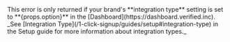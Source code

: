
<Admonition type="note">
    This error is only returned if your brand's **integration type** setting is set to **{props.option}** in the [Dashboard](https://dashboard.verified.inc). _See [Integration Type](/1-click-signup/guides/setup#integration-type) in the Setup guide for more information about integration types._
</Admonition>